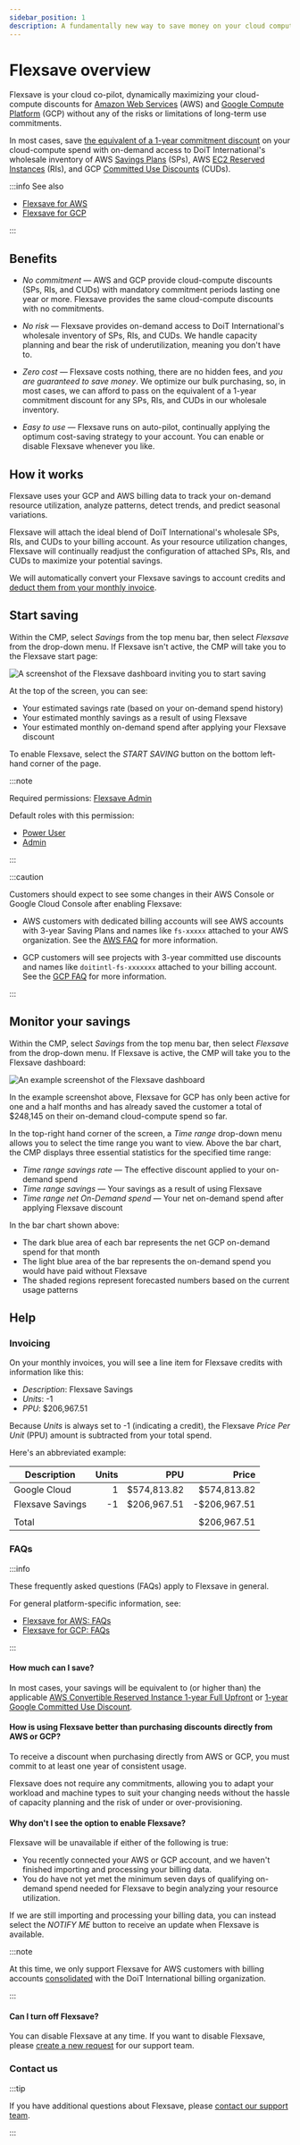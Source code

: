 ```yaml
---
sidebar_position: 1
description: A fundamentally new way to save money on your cloud compute workloads without making long-term commitments
---
```


# Flexsave overview

Flexsave is your cloud co-pilot, dynamically maximizing your cloud-compute discounts for [Amazon Web Services](https://aws.amazon.com) (AWS) and [Google Compute Platform](https://cloud.google.com) (GCP) without any of the risks or limitations of long-term use commitments.

In most cases, save [the equivalent of a 1-year commitment discount](overview.mdx#how-much-can-i-save) on your cloud-compute spend with on-demand access to DoiT International's wholesale inventory of AWS [Savings Plans](https://aws.amazon.com/savingsplans/) (SPs), AWS [EC2 Reserved Instances](https://aws.amazon.com/ec2/pricing/reserved-instances/) (RIs), and GCP [Committed Use Discounts](https://cloud.google.com/docs/cuds) (CUDs).

:::info See also

- [Flexsave for AWS](aws.mdx)
- [Flexsave for GCP](gcp.mdx)

:::

## Benefits

- _No commitment_ &mdash; AWS and GCP provide cloud-compute discounts (SPs, RIs, and CUDs) with mandatory commitment periods lasting one year or more. Flexsave provides the same cloud-compute discounts with no commitments.

- _No risk_ &mdash; Flexsave provides on-demand access to DoiT International's wholesale inventory of SPs, RIs, and CUDs. We handle capacity planning and bear the risk of underutilization, meaning you don't have to.

<!-- textlint-disable max-comma -->

- _Zero cost_ &mdash; Flexsave costs nothing, there are no hidden fees, and _you are guaranteed to save money_. We optimize our bulk purchasing, so, in most cases, we can afford to pass on the equivalent of a 1-year commitment discount for any SPs, RIs, and CUDs in our wholesale inventory.
<!-- textlint-disable -->

- _Easy to use_ &mdash; Flexsave runs on auto-pilot, continually applying the optimum cost-saving strategy to your account. You can enable or disable Flexsave whenever you like.

## How it works

Flexsave uses your GCP and AWS billing data to track your on-demand resource utilization, analyze patterns, detect trends, and predict seasonal variations.

Flexsave will attach the ideal blend of DoiT International's wholesale SPs, RIs, and CUDs to your billing account. As your resource utilization changes, Flexsave will continually readjust the configuration of attached SPs, RIs, and CUDs to maximize your potential savings.

We will automatically convert your Flexsave savings to account credits and [deduct them from your monthly invoice](overview.mdx#invoicing).

## Start saving

Within the CMP, select _Savings_ from the top menu bar, then select _Flexsave_ from the drop-down menu. If Flexsave isn't active, the CMP will take you to the Flexsave start page:

![A screenshot of the Flexsave dashboard inviting you to start saving](../.gitbook/assets/cmp-flexsave-start-saving.png)

At the top of the screen, you can see:

- Your estimated savings rate (based on your on-demand spend history)
- Your estimated monthly savings as a result of using Flexsave
- Your estimated monthly on-demand spend after applying your Flexsave discount

To enable Flexsave, select the _START SAVING_ button on the bottom left-hand corner of the page.

:::note

Required permissions: [Flexsave Admin](../user-management/user-permissions-explained.mdx#flexsave-admin)

Default roles with this permission:

- [Power User](../user-management/manage-roles.mdx#power-user)
- [Admin](../user-management/manage-roles.mdx#admin)

:::

:::caution

Customers should expect to see some changes in their AWS Console or Google Cloud Console after enabling Flexsave:

- AWS customers with dedicated billing accounts will see AWS accounts with 3-year Saving Plans and names like `fs-xxxxx` attached to your AWS organization. See the [AWS FAQ](aws.mdx#what-changes-should-i-expect-to-see-in-my-aws-console) for more information.

- GCP customers will see projects with 3-year committed use discounts and names like `doitintl-fs-xxxxxxx` attached to your billing account. See the [GCP FAQ](gcp.mdx#what-changes-should-i-expect-to-see-in-my-google-cloud-console) for more information.

:::

## Monitor your savings

Within the CMP, select _Savings_ from the top menu bar, then select _Flexsave_ from the drop-down menu. If Flexsave is active, the CMP will take you to the Flexsave dashboard:

![An example screenshot of the Flexsave dashboard](../.gitbook/assets/cmp-flexsave.png)

In the example screenshot above, Flexsave for GCP has only been active for one and a half months and has already saved the customer a total of $248,145 on their on-demand cloud-compute spend so far.

In the top-right hand corner of the screen, a _Time range_ drop-down menu allows you to select the time range you want to view. Above the bar chart, the CMP displays three essential statistics for the specified time range:

- _Time range savings rate_ &mdash; The effective discount applied to your on-demand spend
- _Time range savings_ &mdash; Your savings as a result of using Flexsave
- _Time range net On-Demand spend_ &mdash; Your net on-demand spend after applying Flexsave discount

In the bar chart shown above:

- The dark blue area of each bar represents the net GCP on-demand spend for that month
- The light blue area of the bar represents the on-demand spend you would have paid without Flexsave
- The shaded regions represent forecasted numbers based on the current usage patterns

## Help

### Invoicing

On your monthly invoices, you will see a line item for Flexsave credits with information like this:

- _Description_: Flexsave Savings
- _Units_: -1
- _PPU_: $206,967.51

Because _Units_ is always set to -1 (indicating a credit), the Flexsave _Price Per Unit_ (PPU) amount is subtracted from your total spend.

Here's an abbreviated example:

| Description      | Units |         PPU |        Price |
| ---------------- | ----: | ----------: | -----------: |
| Google Cloud     |     1 | $574,813.82 |  $574,813.82 |
| Flexsave Savings |    -1 | $206,967.51 | -$206,967.51 |
|                  |       |             |              |
| Total            |       |             |  $206,967.51 |

### FAQs

:::info

These frequently asked questions (FAQs) apply to Flexsave in general.

For general platform-specific information, see:

- [Flexsave for AWS: FAQs](aws.mdx#faqs)
- [Flexsave for GCP: FAQs](gcp.mdx#faqs)

:::

#### How much can I save?

In most cases, your savings will be equivalent to (or higher than) the applicable [AWS Convertible Reserved Instance 1-year Full Upfront](https://aws.amazon.com/ec2/pricing/reserved-instances/pricing/) or [1-year Google Committed Use Discount](https://cloud.google.com/compute/vm-instance-pricing#committed_use).

#### How is using Flexsave better than purchasing discounts directly from AWS or GCP?

To receive a discount when purchasing directly from AWS or GCP, you must commit to at least one year of consistent usage.

Flexsave does not require any commitments, allowing you to adapt your workload and machine types to suit your changing needs without the hassle of capacity planning and the risk of under or over-provisioning.

#### Why don't I see the option to enable Flexsave?

Flexsave will be unavailable if either of the following is true:

- You recently connected your AWS or GCP account, and we haven't finished importing and processing your billing data.
- You do have not yet met the minimum seven days of qualifying on-demand spend needed for Flexsave to begin analyzing your resource utilization.

If we are still importing and processing your billing data, you can instead select the _NOTIFY ME_ button to receive an update when Flexsave is available.

:::note

At this time, we only support Flexsave for AWS customers with billing accounts [consolidated](https://docs.aws.amazon.com/awsaccountbilling/latest/aboutv2/consolidated-billing.html) with the DoiT International billing organization.

:::

#### Can I turn off Flexsave?

You can disable Flexsave at any time. If you want to disable Flexsave, please [create a new request](../services/consulting-support/#create-a-new-request) for our support team.

### Contact us

:::tip

If you have additional questions about Flexsave, please [contact our support team](../services/consulting-support/).

:::
